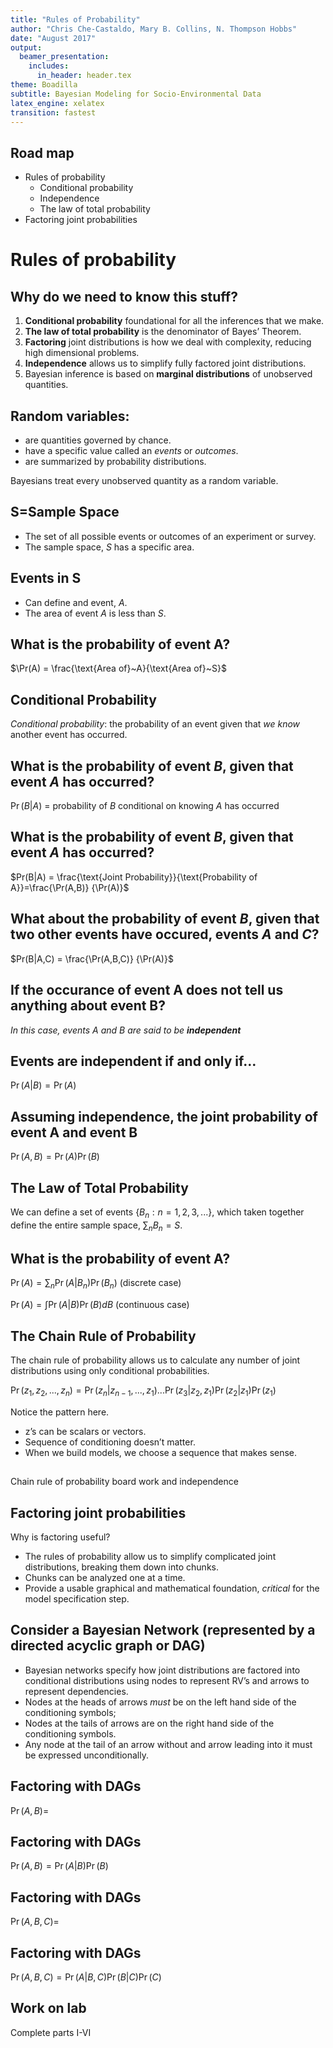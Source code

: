 ```yaml
---
title: "Rules of Probability"
author: "Chris Che-Castaldo, Mary B. Collins, N. Thompson Hobbs"
date: "August 2017"
output: 
  beamer_presentation:
    includes:
      in_header: header.tex
theme: Boadilla
subtitle: Bayesian Modeling for Socio-Environmental Data
latex_engine: xelatex
transition: fastest
---
```


## Road map

- Rules of probability
    + Conditional probability
    + Independence
    + The law of total probability
- Factoring joint probabilities

# Rules of probability

## Why do we need to know this stuff?

1. **Conditional probability** foundational for all the inferences that we make.
2. **The law of total probability** is the denominator of Bayes' Theorem.
3. **Factoring** joint distributions is how we deal with complexity, reducing high dimensional problems.
4. **Independence** allows us to simplify fully factored joint distributions.
5. Bayesian inference is based on **marginal distributions** of unobserved quantities.

## Random variables:

- are quantities governed by chance.
- have a specific value called an _events_ or _outcomes_.
- are summarized by probability distributions. 

Bayesians treat every unobserved quantity as a random variable.

## S=Sample Space

- The set of all possible events or outcomes of an experiment or survey.
- The sample space, $S$ has a specific area.

\center\includegraphics[width=0.95\paperwidth]{../../Graphics/ConceptsTheory.png}

\includegraphics[height=1.25in]{S.png}

## Events in S

- Can define and event, $A$.
- The area of event $A$ is less than $S$.

\includegraphics[height=1.25in]{eventA.png}

## What is the probability of event A?

\includegraphics[height=1.25in]{eventA.png}

$\Pr(A) = \frac{\text{Area of}~A}{\text{Area of}~S}$

<!-- ## What is the probability of event A? -->

<!-- - Area of A = 4 -->
<!-- - Area of S = 20 -->

<!-- \includegraphics[height=1.25in]{eventA.png} -->

<!-- $\Pr(A) = \frac{\text{Area A}}{\text{Area S}} = \frac{4}{20} = .2$ -->

## Conditional Probability
*Conditional probability*: the probability of an event given that _we know_ another event has occurred.

\includegraphics[height=1.25in]{eventB.png}


## What is the probability of event $B$, given that event $A$ has occurred?

<!-- - Area S = 20 -->
<!-- - Area A = 4 -->
<!-- - Area B = 2 -->
<!-- - Area A $\cap$ B =1 -->

\includegraphics[height=1.25in]{eventB.png}

$\Pr(B|A)$ = probability of $B$ conditional on knowing $A$ has occurred



## What is the probability of event $B$, given that event $A$ has occurred?

<!-- - Area A = 4 -->
<!-- - Area B = 2 -->
<!-- - Area A $\cap$ B =1 -->
<!-- - Area S = 20 -->

\includegraphics[height=1.25in]{eventB.png}

$Pr(B|A) = \frac{\text{Joint Probability}}{\text{Probability of A}}=\frac{\Pr(A,B)} {\Pr(A)}$

## What about the probability of event $B$, given that two other events have occured, events $A$ and $C$?

$Pr(B|A,C) = \frac{\Pr(A,B,C)} {\Pr(A)}$



## If the occurance of event A does not tell us anything about event B?

_In this case, events A and B are said to be **independent**_

## Events are independent if and only if...

$\Pr(A|B) = \Pr(A)$

<!-- ##  -->

<!-- \includegraphics[height=3in]{rect3823.png} -->

## Assuming independence, the joint probability of event A and event B

<!-- - Area A = 4 -->
<!-- - Area B = 3 -->
<!-- - Area A $\cap$ B =.6 -->
<!-- - Area S = 20 -->

\includegraphics[height=2.25in]{rect3823.png}

$\Pr(A,B) = \Pr(A) \Pr(B)$

<!-- = \Big(\frac{4}{20}\Big) \Big(\frac{3}{20}\Big)=0.03$ -->





## The Law of Total Probability

\includegraphics[height=1.25in]{totalProb.png}

We can define a set of events $\{B_n : n = 1,2,3,...\}$, which taken together define the entire sample space, $\sum_n B_n = S$.

## What is the probability of event A?

\includegraphics[height=1.25in]{totalProb.png}

$\Pr(A) = \sum_n \Pr(A|B_n)\Pr(B_n)$ (discrete case)

$\Pr(A) = \int \Pr(A|B)\Pr(B) dB$ (continuous case)




## The Chain Rule of Probability 
The chain rule of probability allows us to calculate any number of joint distributions using only conditional probabilities.
\vspace{1cm}


$\Pr(z_1,z_2,...,z_n) = \Pr(z_n|z_{n-1},...,z_1) ... \Pr(z_3|z_2,z_1)\Pr(z_2|z_1)\Pr(z_1)$


\vspace{1cm}
Notice the pattern here.

- z’s can be scalars or vectors.
- Sequence of conditioning doesn’t matter.
- When we build models, we choose a sequence that makes sense.

##
Chain rule of probability board work and independence

## Factoring joint probabilities

Why is factoring useful?

- The rules of probability allow us to simplify complicated joint distributions, breaking them down into chunks.
- Chunks can be analyzed one at a time.
- Provide a usable graphical and mathematical foundation, _critical_ for the model specification step.

## Consider a Bayesian Network (represented by a directed acyclic graph or DAG)

\centerline{\includegraphics[height=.8in]{factoringI}}

 - Bayesian networks specify how joint distributions are factored into conditional distributions using nodes to represent RV's and arrows to represent dependencies.
- Nodes at the heads of arrows _must_ be on the left hand side of the conditioning symbols;
- Nodes at the tails of arrows are on the right hand side of the conditioning symbols.
- Any node at the tail of an arrow without and arrow leading into it must be expressed unconditionally.

## Factoring with DAGs

\centerline{\includegraphics[height=.8in]{factoringI}}

$\Pr(A,B) =$

## Factoring with DAGs

\centerline{\includegraphics[height=.8in]{factoringI}}

$\Pr(A,B) = \Pr(A|B) \Pr(B)$

## Factoring with DAGs

\centerline{\includegraphics[height=.8in]{abcDag}}

$\Pr(A,B,C) =$

## Factoring with DAGs

\centerline{\includegraphics[height=.8in]{abcDag}}

$\Pr(A,B,C) = \Pr(A|B,C)\Pr(B|C)\Pr(C)$

<!-- ## Generalizing -->

<!-- $\Pr(z_1,...,z_n)=\prod^n_{i=1}\Pr(z_i|\left\{P_i\right\})$ -->

<!-- \vspace{1cm} -->

<!-- $\left\{P_i\right\}$ is the set of parents of node $z_i$ -->

## Work on lab
Complete parts I-VI

<!-- ## Marginal distributions -->

<!-- The marginal distribution of a subset of a collection of random variables is the probability distribution of the random variables contained in the subset. -->

<!-- \centerline{\includegraphics[height=2in]{marginalWiki}} -->

<!-- ## Marginal Distributions Example -->

<!-- Consider two discrete random variables that are jointly distributed such that,  -->

<!-- $[x,y] \equiv \Pr(x,y)$ -->

<!-- ## Marginal Distributions Example -->
<!-- We are studying a species for which births occur in pulses.  We observe 100 females and record the age of each animal and the number of offspring produced.  -->

<!-- \centerline{\includegraphics[height=1.25in]{marginal}} -->

<!-- When we have a joint distribution of two random variables, we can focus on one by summing over the probabilities of the other. -->

<!-- ## Marginal Distributions Example -->

<!-- - We care about marginal distributions because they allow us to represent the single variable distribution of unknown quantities that are parts of joint distributions. -->
<!-- - They are a vital tool for simplification. -->

<!-- ## Work on lab -->
<!-- Complete part VII -->

